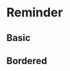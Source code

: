 
<Meta title="Components/Reminder" component={Reminder} />

# Reminder

## Basic

<Canvas>
  <Story name="error">
    <Reminder
      to="/"
      mb={1}
      variant="error"
      text="Your credit card [has expired]"
    />
  </Story>
  <Story name="warning">
    <Reminder
      to="/"
      mb={1}
      variant="warning"
      text="You have [1 locked instance]"
    />
  </Story>
  <Story name="info">
    <Reminder to="/" mb={1} variant="info" text="[2FA] is deactivated" />
  </Story>
  <Story name="default">
    <Reminder to="/" mb={1} text="No [phone number] registered" />
  </Story>
</Canvas>

## Bordered

<Canvas>
  <Story name="bordered-error">
    <Reminder
      to="/"
      mb={1}
      bordered
      variant="error"
      text="Your credit card [has expired]"
    />
  </Story>
  <Story name="bordered-warning">
    <Reminder
      to="/"
      mb={1}
      bordered
      variant="warning"
      text="You have [1 locked instance]"
    />
  </Story>
  <Story name="bordered-info">
    <Reminder
      to="/"
      mb={1}
      bordered
      variant="info"
      text="[2FA] is deactivated"
    />
  </Story>
  <Story name="bordered-default">
    <Reminder to="/" mb={1} bordered text="No [phone number] registered" />
  </Story>
</Canvas>
